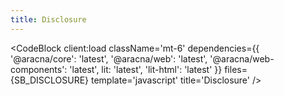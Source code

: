 ```yaml
---
title: Disclosure
---
```



<DisclosureComponentBlock client:load />

<CodeBlock
  client:load
  className='mt-6'
  dependencies={{
    '@aracna/core': 'latest',
    '@aracna/web': 'latest',
    '@aracna/web-components': 'latest',
    lit: 'latest',
    'lit-html': 'latest'
  }}
  files={SB_DISCLOSURE}
  template='javascript'
  title='Disclosure'
/>
